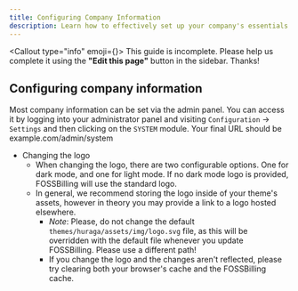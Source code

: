 ```yaml
---
title: Configuring Company Information
description: Learn how to effectively set up your company's essentials including logo, name, address, and terms of service with this comprehensive guide.
---
```



<Callout type="info" emoji={<FontAwesomeIcon icon={faPersonDigging} />}>
    This guide is incomplete. Please help us complete it using the **"Edit this page"** button in the sidebar. Thanks!
</Callout>

## Configuring company information

Most company information can be set via the admin panel.
You can access it by logging into your administrator panel and visiting `Configuration` -> `Settings` and then clicking on the `SYSTEM` module. Your final URL should be example.com/admin/system

- Changing the logo
  - When changing the logo, there are two configurable options. One for dark mode, and one for light mode. If no dark mode logo is provided, FOSSBilling will use the standard logo.
  - In general, we recommend storing the logo inside of your theme's assets, however in theory you may provide a link to a logo hosted elsewhere.
    - *Note*: Please, do not change the default `themes/huraga/assets/img/logo.svg` file, as this will be overridden with the default file whenever you update FOSSBilling. Please use a different path!
    - If you change the logo and the changes aren't reflected, please try clearing both your browser's cache and the FOSSBilling cache.
